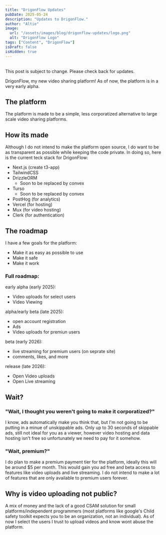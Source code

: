 ```yaml
---
title: "DrigonFlow Updates"
pubDate: 2025-05-24
description: "Updates to DrigonFlow."
author: "Altie"
image:
  url: "/assets/images/blog/drigonflow-updates/logo.png"
  alt: "DrigonFlow Logo"
tags: ["Content", "DrigonFlow"]
isDraft: false
isHidden: true
---
```



<br />

<Banner title="Notice" type="Info">
  This post is subject to change. Please check back for updates.
</Banner>

<br />

DrigonFlow, my new video sharing platform! As of now, the platform is in a very early alpha.

## The platform

The platform is made to be a simple, less corporatized alternative to large scale video sharing platforms. 

## How its made

Although I do not intend to make the platform open source, I do want to be as transparent as possible while keeping the code private. In doing so, here is the current teck stack for DrigonFlow:

- Next.js (create t3-app)
- TailwindCSS
- DrizzleORM
  - Soon to be replaced by convex
- Turso
  - Soon to be replaced by convex
- PostHog (for analytics)
- Vercel (for hosting)
- Mux (for video hosting)
- Clerk (for authentication)

## The roadmap

I have a few goals for the platform:

- Make it as easy as possible to use
- Make it safe
- Make it work

### Full roadmap:

early alpha (early 2025):

- Video uploads for select users
- Video Viewing

alpha/early beta (late 2025):
- open account registration
- Ads
- Video uploads for premiun users

beta (early 2026):
- live streaming for premium users (on seprate site)
- comments, likes, and more

release (late 2026):
- Open Video uploads
- Open Live streaming

## Wait? 
### "Wait, I thought you weren't going to make it corporatized?"
I know, ads automatically make you think that, but I'm not going to be putting in a minue of unskippable ads. Only up to 30 seconds of skippable ads, still not ideal for you as a viewer, however video hosting and data hosting isn't free so unfortunately we need to pay for it somehow.

### "Wait, premium?"
I do plan to make a premium payment tier for the platform, ideally this will be around $5 per month. This would gain you ad free and beta access to features like video uploads and live streaming. I do not intend to make a lot of features that are only available to premium users forever.

## Why is video uploading not public?
A mix of money and the lack of a good CSAM solution for small platforms/independent programmers (most platforms like google's Child safety toolkit expects you to be an organization, not an individual). As of now I select the users I trust to upload videos and know wont abuse the platform.